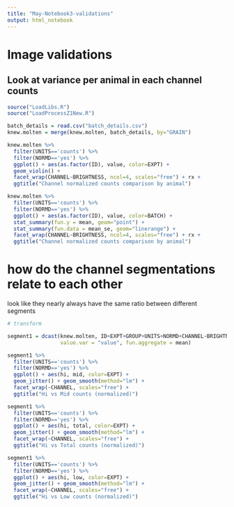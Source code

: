 ```yaml
---
title: "May-Notebook3-validations"
output: html_notebook
---
```


# Image validations

## Look at variance per animal in each channel counts


```r
source("LoadLibs.R")
source("LoadProcessZ1New.R")

batch_details = read.csv("batch_details.csv")
knew.molten = merge(knew.molten, batch_details, by="GRAIN")

```

```r

knew.molten %>%
  filter(UNITS=='counts') %>%
  filter(NORMD=='yes') %>%
  ggplot() + aes(as.factor(ID), value, color=EXPT) +
  geom_violin() + 
  facet_wrap(CHANNEL~BRIGHTNESS, ncol=4, scales="free") + rx +
  ggtitle("Channel normalized counts comparison by animal")

knew.molten %>%
  filter(UNITS=='counts') %>%
  filter(NORMD=='yes') %>%
  ggplot() + aes(as.factor(ID), value, color=BATCH) +
  stat_summary(fun.y = mean, geom="point") +
  stat_summary(fun.data = mean_se, geom="linerange") +
  facet_wrap(CHANNEL~BRIGHTNESS, ncol=4, scales="free") + rx +
  ggtitle("Channel normalized counts comparison by animal")

```

# how do the channel segmentations relate to each other
look like they nearly always have the same ratio between different segments

```r
# transform 

segment1 = dcast(knew.molten, ID+EXPT+GROUP+UNITS+NORMD+CHANNEL~BRIGHTNESS, 
                 value.var = "value", fun.aggregate = mean)

segment1 %>%
  filter(UNITS=='counts') %>%
  filter(NORMD=='yes') %>%
  ggplot() + aes(hi, mid, color=EXPT) + 
  geom_jitter() + geom_smooth(method="lm") +
  facet_wrap(~CHANNEL, scales="free") +
  ggtitle("Hi vs Mid counts (normalized)")

segment1 %>%
  filter(UNITS=='counts') %>%
  filter(NORMD=='yes') %>%
  ggplot() + aes(hi, total, color=EXPT) + 
  geom_jitter() + geom_smooth(method="lm") +
  facet_wrap(~CHANNEL, scales="free") +
  ggtitle("Hi vs Total counts (normalized)")

segment1 %>%
  filter(UNITS=='counts') %>%
  filter(NORMD=='yes') %>%
  ggplot() + aes(hi, low, color=EXPT) + 
  geom_jitter() + geom_smooth(method="lm") +
  facet_wrap(~CHANNEL, scales="free") +
  ggtitle("Hi vs Low counts (normalized)")

```


```r

```


